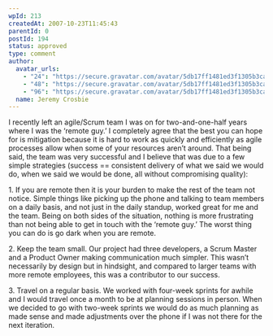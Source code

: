 ```yaml
---
wpId: 213
createdAt: 2007-10-23T11:45:43
parentId: 0
postId: 194
status: approved
type: comment
author:
  avatar_urls:
    - "24": "https://secure.gravatar.com/avatar/5db17ff1481ed3f1305b3ca26dc8a9b0?s=24&d=mm&r=g"
    - "48": "https://secure.gravatar.com/avatar/5db17ff1481ed3f1305b3ca26dc8a9b0?s=48&d=mm&r=g"
    - "96": "https://secure.gravatar.com/avatar/5db17ff1481ed3f1305b3ca26dc8a9b0?s=96&d=mm&r=g"
  name: Jeremy Crosbie
---
```


I recently left an agile/Scrum team I was on for two-and-one-half years where I was the ‘remote guy.’ I completely agree that the best you can hope for is mitigation because it is hard to work as quickly and efficiently as agile processes allow when some of your resources aren’t around. That being said, the team was very successful and I believe that was due to a few simple strategies (success == consistent delivery of what we said we would do, when we said we would be done, all without compromising quality):

1\. If you are remote then it is your burden to make the rest of the team not notice. Simple things like picking up the phone and talking to team members on a daily basis, and not just in the daily standup, worked great for me and the team. Being on both sides of the situation, nothing is more frustrating than not being able to get in touch with the ‘remote guy.’ The worst thing you can do is go dark when you are remote.

2\. Keep the team small. Our project had three developers, a Scrum Master and a Product Owner making communication much simpler. This wasn’t necessarily by design but in hindsight, and compared to larger teams with more remote employees, this was a contributor to our success.

3\. Travel on a regular basis. We worked with four-week sprints for awhile and I would travel once a month to be at planning sessions in person. When we decided to go with two-week sprints we would do as much planning as made sense and made adjustments over the phone if I was not there for the next iteration.